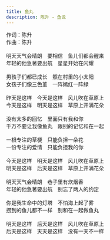 ```yaml
---
title: 鱼丸
description: 陈升 - 鱼说
---
```


作词：陈升<br />作曲：陈升<br /><br />明天天气会晴朗　要相信　鱼儿们都会醒来<br />年轻的他急著要出航　星星开始在闪耀<br /><br />男孩子们都已成长　照在村里的小太阳<br />女孩子们像三色堇　一阵嫣红一阵绿<br /><br />昨天是这样　今天是这样　风儿吹在草原上<br />今天是这样　明天是这样　草原上开满花朵<br /><br />没有太多的回忆　里面只有我和你<br />千万不要让我像鱼丸　跟别的记忆和在一起<br /><br />一根专注的草梗　只能负担一朵花<br />一份专注的爱情　只能负担我的你<br /><br />今天是这样　明天是这样　风儿吹在草原上<br />明天是这样　后天是这样　草原上开满花朵<br /><br />明天天气会晴朗　巷子里有炊烟香<br />年轻的他急著要出航　别忘了两人的约定<br /><br />你是我生命中的灯塔　不怕海上起了雾<br />捞到的鱼儿都不一样　别和在一起做鱼丸<br /><br />明天是这样　后天是这样　风儿吹在草原上<br />后天是这样　天天是这样　没有一天不一样